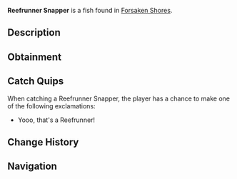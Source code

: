 {{FishInfobox
|image          = Reefrunner Snapper.png
|rarity         = Rare
|sea            = First Sea
|location       = [[Forsaken Shores]]
|sublocation    = 
|sources        = Fishing Rod
|radar_location = 
|prog_speed     = -30
|xp             = 200
|weather        = 
|time           = Day
|season         = 
|bait           = Insect
|base_weight    = 25
|base_value     = 750
|weight_range   = 17
|base_chance    = 35
|base_resil     = 25
}}
'''Reefrunner Snapper''' is a {{Rarity|Rare}} fish found in [[Forsaken Shores]].

== Description ==
{{Description|Bold yet wary, the Reefunner Snapper darts around reefs. A popular, rare catch for reef fishers.|Bestiary Entry}}

== Obtainment ==
{{Description|commonly caught in Forsaken Shores.|Bestiary Hint}}
{{Fish Availability|
Forsaken Shores/Coral Reef
Forsaken Shores/Freshwater Pond
Forsaken Shores/Surrounding Ocean
|top_rods      = 
Leviathan's Fang Rod\262233.47\155206.67;
Free Spirit Rod\236619.85\136689.09;
Trident Rod\228847.99\132199.49;
Krampus's Rod\201816.78\98293.77;
Magma Rod\196641.99\95773.42;
Plastic Rod\161940.47\78872.23;
Flimsy Rod\118700.8\127223.4;
No-Life Rod\184206.51\108758.94;
Nocturnal Rod\68403.16\104974.31;
Training Rod\98229.62\82095.02;
Ethereal Prism Rod\186220.95\108032.55;
Seraphic Rod\182221.42\106725.74;
Rod Of The Forgotten Fang\169471.54\99356.12;
Challenger's Rod\166508.57\98232.83;
Rod Of The Depths\151773.06\89232.67;
Zeus Rod\150286.7\88920.97;
Rod Of The Exalted One\148246.26\86470.64;
Verdant Shear Rod\148158.99\87813.75;
Blazebringer Rod\143217.44\84738.26;
Depthseeker Rod\137642.6\81619.08;
Avalanche Rod\123504.97\73248.34;
Volcanic Rod\117201.99\69345.56;
Steady Rod\50992.12\23679.68
|recommended   = Trident Rod
}}

== Catch Quips ==
When catching a Reefrunner Snapper, the player has a chance to make one of the following exclamations:
* Yooo, that's a Reefrunner!

== Change History ==
{{Change History|{{subst:Current Version}}}}

== Navigation ==
{{Fish Navbox|Forsaken Shores}}